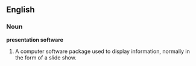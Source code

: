 ==English==
{{wikipedia}}
===Noun===
'''presentation software'''

# {{computing}} A computer software package used to display information, normally in the form of a slide show.